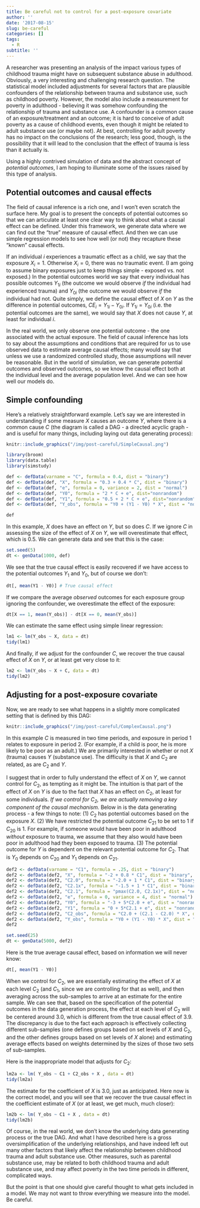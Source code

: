 ```yaml
---
title: Be careful not to control for a post-exposure covariate
author: ''
date: '2017-08-15'
slug: be-careful
categories: []
tags:
  - R
subtitle: ''
---
```


A researcher was presenting an analysis of the impact various types of childhood trauma might have on subsequent substance abuse in adulthood. Obviously, a very interesting and challenging research question. The statistical model included adjustments for several factors that are plausible confounders of the relationship between trauma and substance use, such as childhood poverty. However, the model also include a measurement for poverty in adulthood - believing it was somehow confounding the relationship of trauma and substance use. A confounder is a common cause of an exposure/treatment and an outcome; it is hard to conceive of adult poverty as a cause of childhood events, even though it might be related to adult substance use (or maybe not). At best, controlling for adult poverty has no impact on the conclusions of the research; less good, though, is the possibility that it will lead to the conclusion that the effect of trauma is less than it actually is.

Using a highly contrived simulation of data and the abstract concept of *potential outcomes*, I am hoping to illuminate some of the issues raised by this type of analysis.

## Potential outcomes and causal effects

The field of causal inference is a rich one, and I won't even scratch the surface here. My goal is to present the concepts of potential outcomes so that we can articulate at least one clear way to think about what a causal effect can be defined. Under this framework, we generate data where we can find out the "true" measure of causal effect. And then we can use simple regression models to see how well (or not) they recapture these "known" causal effects.

If an individual $i$ experiences a traumatic effect as a child, we say that the exposure $X_i = 1$. Otherwise $X_i = 0$, there was no traumatic event. (I am going to assume binary exposures just to keep things simple - exposed vs. not exposed.) In the potential outcomes world we say that every individual has possible outcomes $Y_{1i}$ (the outcome we would observe *if* the individual had experienced trauma) and $Y_{0i}$ (the outcome we would observe *if* the individual had not. Quite simply, we define the causal effect of $X$ on $Y$ as the difference in potential outcomes,  $CE_i = Y_{1i} - Y_{0i}$. If $Y_{1i} = Y_{0i}$ (i.e. the potential outcomes are the same), we would say that $X$ does not cause $Y$, at least for individual $i$.

In the real world, we only observe one potential outcome - the one associated with the actual exposure. The field of causal inference has lots to say about the assumptions and conditions that are required for us to use observed data to estimate average causal effects; many would say that unless we use a randomized controlled study, those assumptions will never be reasonable. But in the world of simulation, we can generate potential outcomes and observed outcomes, so we know the causal effect both at the individual level and the average population level. And we can see how well our models do.

## Simple confounding

Here's a relatively straightforward example. Let's say we are interested in understanding if some measure $X$ causes an outcome $Y$, where there is a common cause $C$ (the diagram is called a DAG - a directed acyclic graph - and is useful for many things, including laying out data generating process):

```r
knitr::include_graphics("/img/post-careful/SimpleCausal.png")
```

```r
library(broom)
library(data.table)
library(simstudy)

def <- defData(varname = "C", formula = 0.4, dist = "binary")
def <- defData(def, "X", formula = "0.3 + 0.4 * C", dist = "binary")
def <- defData(def, "e", formula = 0, variance = 2, dist = "normal")
def <- defData(def, "Y0", formula = "2 * C + e", dist="nonrandom")
def <- defData(def, "Y1", formula = "0.5 + 2 * C + e", dist="nonrandom")
def <- defData(def, "Y_obs", formula = "Y0 + (Y1 - Y0) * X", dist = "nonrandom")

def
```

In this example, $X$ does have an effect on $Y$, but so does $C$. If we ignore $C$ in assessing the size of the effect of $X$ on $Y$, we will overestimate that effect, which is 0.5. We can generate data and see that this is the case:

```r
set.seed(5)
dt <- genData(1000, def)
```

We see that the true causal effect is easily recovered if we have access to the potential outcomes $Y_1$ and $Y_0$, but of course we don't:

```r
dt[, mean(Y1 - Y0)] # True causal effect
```

If we compare the average *observed* outcomes for each exposure group ignoring the confounder, we overestimate the effect of the exposure:

```r
dt[X == 1, mean(Y_obs)] - dt[X == 0, mean(Y_obs)]
```

We can estimate the same effect using simple linear regression:
```r
lm1 <- lm(Y_obs ~ X, data = dt)
tidy(lm1)
```

And finally, if we adjust for the confounder $C$, we recover the true causal effect of $X$ on $Y$, or at least get very close to it:

```r
lm2 <- lm(Y_obs ~ X + C, data = dt)
tidy(lm2)
```

## Adjusting for a post-exposure covariate

Now, we are ready to see what happens in a slightly more complicated setting that is defined by this DAG:

```r
knitr::include_graphics("/img/post-careful/ComplexCausal.png")
```

In this example $C$ is measured in two time periods, and exposure in period 1 relates to exposure in period 2. (For example, if a child is poor, he is more likely to be poor as an adult.) We are primarily interested in whether or not $X$ (trauma) causes $Y$ (substance use). The difficulty is that $X$ and $C_2$ are related, as are $C_2$ and $Y$.

I suggest that in order to fully understand the effect of $X$ on $Y$, we cannot control for $C_2$, as tempting as it might be. The intuition is that part of the effect of $X$ on $Y$ is due to the fact that $X$ has an effect on $C_2$, at least for some individuals. *If we control for $C_2$, we are actually removing a key component of the causal mechanism.* Below in is the data generating process - a few things to note: (1) $C_2$ has potential outcomes based on the exposure $X$. (2) We have restricted the potential outcome $C_{21}$ to be set to 1 if $C_{20}$ is 1. For example, if someone would have been poor in adulthood *without* exposure to trauma, we assume that they also would have been poor in adulthood had they been exposed to trauma. (3) The potential outcome for $Y$ is dependent on the relevant potential outcome for $C_2$. That is $Y_0$ depends on $C_{20}$ and $Y_1$ depends on $C_{21}$.

```r
def2 <- defData(varname = "C1", formula = .25, dist = "binary")
def2 <- defData(def2, "X", formula = "-2 + 0.8 * C1", dist = "binary", link = "logit")
def2 <- defData(def2, "C2.0", formula = "-2.0 + 1 * C1", dist = "binary", link = "logit")
def2 <- defData(def2, "C2.1x", formula = "-1.5 + 1 * C1", dist = "binary", link = "logit")
def2 <- defData(def2, "C2.1", formula = "pmax(C2.0, C2.1x)", dist = "nonrandom")
def2 <- defData(def2, "e", formula = 0, variance = 4, dist = "normal")
def2 <- defData(def2, "Y0", formula = "-3 + 5*C2.0 + e", dist = "nonrandom")
def2 <- defData(def2, "Y1", formula = "0 + 5*C2.1 + e", dist = "nonrandom")
def2 <- defData(def2, "C2_obs", formula = "C2.0 + (C2.1 - C2.0) * X", dist = "nonrandom")
def2 <- defData(def2, "Y_obs", formula = "Y0 + (Y1 - Y0) * X", dist = "nonrandom")
def2
```

```r
set.seed(25)
dt <- genData(5000, def2)
```

Here is the true average causal effect, based on information we will never know:

```r
dt[, mean(Y1 - Y0)]
```

When we control for $C_2$, we are essentially estimating the effect of $X$ at each level $C_2$ (and $C_1$, since we are controlling for that as well), and then averaging across the sub-samples  to arrive at an estimate for the entire sample. We can see that, based on the specification of the potential outcomes in the data generation process, the effect at each level of $C_2$ will be centered around 3.0, which is different from the true causal effect of 3.9. The discrepancy is due to the fact each approach is effectively collecting different sub-samples (one defines groups based on set levels of $X$ and $C_2$, and the other defines groups based on set levels of $X$ alone) and estimating average effects based on weights determined by the sizes of those two sets of sub-samples.

Here is the inappropriate model that adjusts for $C_2$:

```r
lm2a <- lm( Y_obs ~ C1 + C2_obs + X , data = dt)
tidy(lm2a)
```

The estimate for the coefficient of $X$ is 3.0, just as anticipated. Here now is the correct model, and you will see that we recover the true causal effect in the coefficient estimate of $X$ (or at least, we get much, much closer):

```r
lm2b <- lm( Y_obs ~ C1 + X , data = dt)
tidy(lm2b)
```

Of course, in the real world, we don't know the underlying data generating process or the true DAG. And what I have described here is a gross oversimplification of the underlying relationships, and have indeed left out many other factors that likely affect the relationship between childhood trauma and adult substance use. Other measures, such as parental substance use, may be related to both childhood trauma and adult substance use, and may affect poverty in the two time periods in different, complicated ways.

But the point is that one should give careful thought to what gets included in a model. We may not want to throw everything we measure into the model. Be careful.